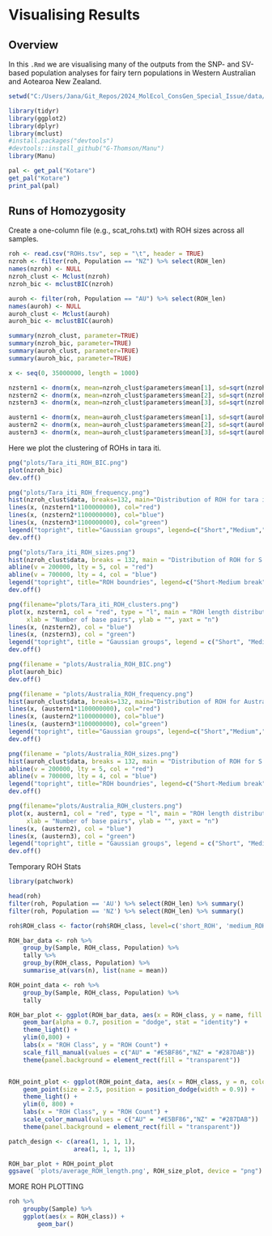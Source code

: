 # Visualising Results
## Overview
In this `.Rmd` we are visualising many of the outputs from the SNP- and SV-based population analyses for fairy tern populations in Western Australian and Aotearoa New Zealand.   
```r
setwd("C:/Users/Jana/Git_Repos/2024_MolEcol_ConsGen_Special_Issue/data/")

library(tidyr)
library(ggplot2)
library(dplyr)
library(mclust)
#install.packages("devtools")
#devtools::install_github("G-Thomson/Manu")
library(Manu)

pal <- get_pal("Kotare")
get_pal("Kotare")
print_pal(pal)
```
## Runs of Homozygosity
Create a one-column file (e.g., scat_rohs.txt) with ROH sizes across all samples. 
```r
roh <- read.csv("ROHs.tsv", sep = "\t", header = TRUE)
nzroh <- filter(roh, Population == "NZ") %>% select(ROH_len)
names(nzroh) <- NULL
nzroh_clust <- Mclust(nzroh)
nzroh_bic <- mclustBIC(nzroh)

auroh <- filter(roh, Population == "AU") %>% select(ROH_len)
names(auroh) <- NULL
auroh_clust <- Mclust(auroh)
auroh_bic <- mclustBIC(auroh)

summary(nzroh_clust, parameter=TRUE)
summary(nzroh_bic, parameter=TRUE)
summary(auroh_clust, parameter=TRUE)
summary(auroh_bic, parameter=TRUE)

x <- seq(0, 35000000, length = 1000)

nzstern1 <- dnorm(x, mean=nzroh_clust$parameters$mean[1], sd=sqrt(nzroh_clust$parameters$variance$sigmasq[1]))
nzstern2 <- dnorm(x, mean=nzroh_clust$parameters$mean[2], sd=sqrt(nzroh_clust$parameters$variance$sigmasq[2]))
nzstern3 <- dnorm(x, mean=nzroh_clust$parameters$mean[3], sd=sqrt(nzroh_clust$parameters$variance$sigmasq[3]))

austern1 <- dnorm(x, mean=auroh_clust$parameters$mean[1], sd=sqrt(auroh_clust$parameters$variance$sigmasq[1]))
austern2 <- dnorm(x, mean=auroh_clust$parameters$mean[2], sd=sqrt(auroh_clust$parameters$variance$sigmasq[2]))
austern3 <- dnorm(x, mean=auroh_clust$parameters$mean[3], sd=sqrt(auroh_clust$parameters$variance$sigmasq[3]))
```
Here we plot the clustering of ROHs in tara iti.  

```r
png("plots/Tara_iti_ROH_BIC.png")
plot(nzroh_bic)
dev.off()

png("plots/Tara_iti_ROH_frequency.png")
hist(nzroh_clust$data, breaks=132, main="Distribution of ROH for tara iti", xlab="Number of base pairs")
lines(x, (nzstern1*1100000000), col="red")
lines(x, (nzstern2*1100000000), col="blue")
lines(x, (nzstern3*1100000000), col="green")
legend("topright", title="Gaussian groups", legend=c("Short","Medium","Long"), lty=c(1,1,1), col=c("red", "blue", "green"))
dev.off()

png("plots/Tara_iti_ROH_sizes.png")
hist(nzroh_clust$data, breaks = 132, main = "Distribution of ROH for S. nereis davisae", xlab = "Number of base pairs")
abline(v = 200000, lty = 5, col = "red")
abline(v = 700000, lty = 4, col = "blue")
legend("topright", title="ROH boundries", legend=c("Short-Medium break","Medium-Long break"), lty=c(5,4), col=c("red", "blue"))
dev.off()

png(filename="plots/Tara_iti_ROH_clusters.png")
plot(x, nzstern1, col = "red", type = "l", main = "ROH length distributions for S. nereis davisae",
     xlab = "Number of base pairs", ylab = "", yaxt = "n")
lines(x, (nzstern2), col = "blue")
lines(x, (nzstern3), col = "green")
legend("topright", title = "Gaussian groups", legend = c("Short", "Medium", "Long"), lty = c(1,1,1), col = c("red", "blue", "green"))
dev.off()
```

```r
png(filename = "plots/Australia_ROH_BIC.png")
plot(auroh_bic)
dev.off()

png(filename = "plots/Australia_ROH_frequency.png")
hist(auroh_clust$data, breaks=132, main="Distribution of ROH for Australian fairy tern", xlab="Number of base pairs")
lines(x, (austern1*1100000000), col="red")
lines(x, (austern2*1100000000), col="blue")
lines(x, (austern3*1100000000), col="green")
legend("topright", title="Gaussian groups", legend=c("Short","Medium","Long"), lty=c(1,1,1), col=c("red", "blue", "green"))
dev.off()

png(filename = "plots/Australia_ROH_sizes.png")
hist(auroh_clust$data, breaks = 132, main = "Distribution of ROH for S. nereis nereis", xlab = "Number of base pairs")
abline(v = 200000, lty = 5, col = "red")
abline(v = 700000, lty = 4, col = "blue")
legend("topright", title="ROH boundries", legend=c("Short-Medium break","Medium-Long break"), lty=c(5,4), col=c("red", "blue"))
dev.off()

png(filename="plots/Australia_ROH_clusters.png")
plot(x, austern1, col = "red", type = "l", main = "ROH length distributions for S. nereis davisae",
     xlab = "Number of base pairs", ylab = "", yaxt = "n")
lines(x, (austern2), col = "blue")
lines(x, (austern3), col = "green")
legend("topright", title = "Gaussian groups", legend = c("Short", "Medium", "Long"), lty = c(1,1,1), col = c("red", "blue", "green"))
dev.off()
```
Temporary ROH Stats
```r
library(patchwork)

head(roh)
filter(roh, Population == 'AU') %>% select(ROH_len) %>% summary()
filter(roh, Population == 'NZ') %>% select(ROH_len) %>% summary()

roh$ROH_class <- factor(roh$ROH_class, level=c('short_ROH', 'medium_ROH', 'long_ROH'))

ROH_bar_data <- roh %>%
    group_by(Sample, ROH_class, Population) %>%
    tally %>%
    group_by(ROH_class, Population) %>%
    summarise_at(vars(n), list(name = mean))

ROH_point_data <- roh %>%
    group_by(Sample, ROH_class, Population) %>%
    tally

ROH_bar_plot <- ggplot(ROH_bar_data, aes(x = ROH_class, y = name, fill = Population)) +
    geom_bar(alpha = 0.7, position = "dodge", stat = "identity") +
    theme_light() +
    ylim(0,800) +
    labs(x = "ROH Class", y = "ROH Count") +
    scale_fill_manual(values = c("AU" = "#E5BF86","NZ" = "#287DAB")) 
    theme(panel.background = element_rect(fill = "transparent"))


ROH_point_plot <- ggplot(ROH_point_data, aes(x = ROH_class, y = n, color = Population)) +
    geom_point(size = 2.5, position = position_dodge(width = 0.9)) +
    theme_light() +
    ylim(0, 800) +
    labs(x = "ROH Class", y = "ROH Count") +
    scale_color_manual(values = c("AU" = "#E5BF86","NZ" = "#287DAB")) 
    theme(panel.background = element_rect(fill = "transparent"))

patch_design <- c(area(1, 1, 1, 1),
                  area(1, 1, 1, 1))

ROH_bar_plot + ROH_point_plot
ggsave( 'plots/average_ROH_length.png', ROH_size_plot, device = "png")
```
MORE ROH PLOTTING
```r
roh %>%
    groupby(Sample) %>%
    ggplot(aes(x = ROH_class)) +
        geom_bar()
```